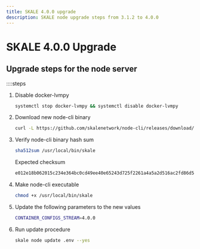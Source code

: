 ```yaml
---
title: SKALE 4.0.0 upgrade
description: SKALE node upgrade steps from 3.1.2 to 4.0.0
---
```

# SKALE 4.0.0 Upgrade

## Upgrade steps for the node server

::::steps

1. Disable docker-lvmpy
    ```bash
    systemctl stop docker-lvmpy && systemctl disable docker-lvmpy
    ```

2. Download new node-cli binary

    ```bash
    curl -L https://github.com/skalenetwork/node-cli/releases/download/2.6.2/skale-2.6.2-Linux-x86_64 > /usr/local/bin/skale
    ```

3. Verify node-cli binary hash sum

    ```bash
    sha512sum /usr/local/bin/skale
    ```
    Expected checksum
    ```bash
    e012e18b062015c234e364bc0cd49ee40e65243d725f2261a4a5a2d516ac2fd86d59f3b9104f15f4fbe4045ec3ead018cc7ec159d079001fe9293617602741e4
    ```

4. Make node-cli executable
    ```bash
    chmod +x /usr/local/bin/skale
    ```

5. Update the following parameters to the new values

    ```bash
    CONTAINER_CONFIGS_STREAM=4.0.0
    ```


6. Run update procedure
    ```bash
    skale node update .env --yes
    ```
